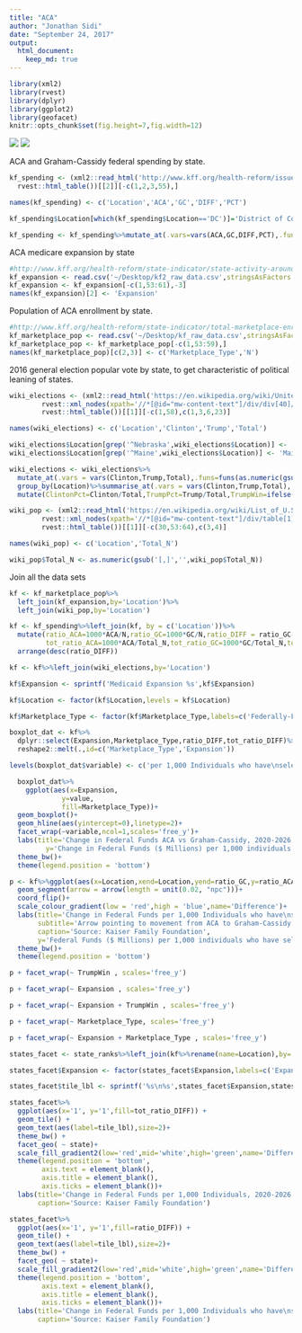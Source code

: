 ```yaml
---
title: "ACA"
author: "Jonathan Sidi"
date: "September 24, 2017"
output: 
  html_document:
    keep_md: true
---
```


```r
library(xml2)
library(rvest)
library(dplyr)
library(ggplot2)
library(geofacet)
knitr::opts_chunk$set(fig.height=7,fig.width=12)
```

![](GettyImages_846510344.0.jpg)
![](ACA_pie.png)

ACA and Graham-Cassidy federal spending by state. 
```r
kf_spending <- (xml2::read_html('http://www.kff.org/health-reform/issue-brief/state-by-state-estimates-of-changes-in-federal-spending-on-health-care-under-the-graham-cassidy-bill/')%>%
  rvest::html_table())[[2]][-c(1,2,3,55),]

names(kf_spending) <- c('Location','ACA','GC','DIFF','PCT')

kf_spending$Location[which(kf_spending$Location=='DC')]='District of Columbia'

kf_spending <- kf_spending%>%mutate_at(.vars=vars(ACA,GC,DIFF,PCT),.funs=funs(as.numeric(gsub('[,%]','',.))))
```

ACA medicare expansion by state

```r
#http://www.kff.org/health-reform/state-indicator/state-activity-around-expanding-medicaid-under-the-affordable-care-act/?currentTimeframe=0&sortModel=%7B%22colId%22:%22Location%22,%22sort%22:%22asc%22%7D
kf_expansion <- read.csv('~/Desktop/kf2_raw_data.csv',stringsAsFactors = FALSE,skip = 2)
kf_expansion <- kf_expansion[-c(1,53:61),-3]
names(kf_expansion)[2] <- 'Expansion'
```

Population of ACA enrollment by state.

```r
#http://www.kff.org/health-reform/state-indicator/total-marketplace-enrollment/?currentTimeframe=0&sortModel=%7B%22colId%22:%22Total%20Individuals%20Who%20Have%20Selected%20a%20Marketplace%20Plan%22,%22sort%22:%22asc%22%7D
kf_marketplace_pop <- read.csv('~/Desktop/kf_raw_data.csv',stringsAsFactors = FALSE,skip = 2)
kf_marketplace_pop <- kf_marketplace_pop[-c(1,53:59),]
names(kf_marketplace_pop)[c(2,3)] <- c('Marketplace_Type','N')
```

2016 general election popular vote by state, to get characteristic of political leaning of states. 

```r
wiki_elections <- (xml2::read_html('https://en.wikipedia.org/wiki/United_States_presidential_election,_2016')%>%
        rvest::xml_nodes(xpath='//*[@id="mw-content-text"]/div/div[40]/table')%>%
        rvest::html_table())[[1]][-c(1,58),c(1,3,6,23)]

names(wiki_elections) <- c('Location','Clinton','Trump','Total')

wiki_elections$Location[grep('^Nebraska',wiki_elections$Location)] <- 'Nebraska'
wiki_elections$Location[grep('^Maine',wiki_elections$Location)] <- 'Maine'

wiki_elections <- wiki_elections%>%
  mutate_at(.vars = vars(Clinton,Trump,Total),.funs=funs(as.numeric(gsub('[,]','',.))))%>%
  group_by(Location)%>%summarise_at(.vars = vars(Clinton,Trump,Total),.funs = funs(sum))%>%
  mutate(ClintonPct=Clinton/Total,TrumpPct=Trump/Total,TrumpWin=ifelse(TrumpPct>ClintonPct,'Trump Win','Clinton Win'))

wiki_pop <- (xml2::read_html('https://en.wikipedia.org/wiki/List_of_U.S._states_and_territories_by_population')%>%
        rvest::xml_nodes(xpath='//*[@id="mw-content-text"]/div/table[1]')%>%
        rvest::html_table())[[1]][-c(30,53:64),c(3,4)]

names(wiki_pop) <- c('Location','Total_N')

wiki_pop$Total_N <- as.numeric(gsub('[,]','',wiki_pop$Total_N))
```

Join all the data sets

```r
kf <- kf_marketplace_pop%>%
  left_join(kf_expansion,by='Location')%>%
  left_join(wiki_pop,by='Location')

kf <- kf_spending%>%left_join(kf, by = c('Location'))%>%
  mutate(ratio_ACA=1000*ACA/N,ratio_GC=1000*GC/N,ratio_DIFF = ratio_GC-ratio_ACA,
         tot_ratio_ACA=1000*ACA/Total_N,tot_ratio_GC=1000*GC/Total_N,tot_ratio_DIFF = tot_ratio_GC-tot_ratio_ACA)%>%
  arrange(desc(ratio_DIFF))

kf <- kf%>%left_join(wiki_elections,by='Location')

kf$Expansion <- sprintf('Medicaid Expansion %s',kf$Expansion)

kf$Location <- factor(kf$Location,levels = kf$Location)

kf$Marketplace_Type <- factor(kf$Marketplace_Type,labels=c('Federally-Facilitated Market','State-based Marketplace','State-based Marketplace (using HealthCare.gov)'))
```

```r

boxplot_dat <- kf%>%
  dplyr::select(Expansion,Marketplace_Type,ratio_DIFF,tot_ratio_DIFF)%>%
  reshape2::melt(.,id=c('Marketplace_Type','Expansion'))

levels(boxplot_dat$variable) <- c('per 1,000 Individuals who have\nselected a market based plan','per 1,000 Individuals')

  boxplot_dat%>%
    ggplot(aes(x=Expansion,
             y=value,
             fill=Marketplace_Type))+
  geom_boxplot()+
  geom_hline(aes(yintercept=0),linetype=2)+
  facet_wrap(~variable,ncol=1,scales='free_y')+
  labs(title='Change in Federal Funds ACA vs Graham-Cassidy, 2020-2026',
         y='Change in Federal Funds ($ Millions) per 1,000 individuals')+
  theme_bw()+
  theme(legend.position = 'bottom')

```

```r
p <- kf%>%ggplot(aes(x=Location,xend=Location,yend=ratio_GC,y=ratio_ACA,colour=ratio_DIFF))+
  geom_segment(arrow = arrow(length = unit(0.02, "npc")))+
  coord_flip()+
  scale_colour_gradient(low = 'red',high = 'blue',name='Difference')+
  labs(title='Change in Federal Funds per 1,000 Individuals who have\nselected a market based plan ACA vs Graham-Cassidy, 2020-2026',
       subtitle='Arrow pointing to movement from ACA to Graham-Cassidy',
       caption='Source: Kaiser Family Foundation',
       y='Federal Funds ($ Millions) per 1,000 individuals who have selected a market based plan')+
  theme_bw()+
  theme(legend.position = 'bottom')
```

```r
p + facet_wrap(~ TrumpWin , scales='free_y')
```

```r
p + facet_wrap(~ Expansion , scales='free_y')
```

```r
p + facet_wrap(~ Expansion + TrumpWin , scales='free_y')
```

```r
p + facet_wrap(~ Marketplace_Type, scales='free_y')
```

```r
p + facet_wrap(~ Expansion + Marketplace_Type , scales='free_y')
```

```r
states_facet <- state_ranks%>%left_join(kf%>%rename(name=Location),by='name')

states_facet$Expansion <- factor(states_facet$Expansion,labels=c('Expansion','No Expansion'))

states_facet$tile_lbl <- sprintf('%s\n%s',states_facet$Expansion,states_facet$TrumpWin)
```

```r
states_facet%>%
  ggplot(aes(x='1', y='1',fill=tot_ratio_DIFF)) +
  geom_tile() +
  geom_text(aes(label=tile_lbl),size=2)+
  theme_bw() +
  facet_geo( ~ state)+
  scale_fill_gradient2(low='red',mid='white',high='green',name='Difference') +
  theme(legend.position = 'bottom',
        axis.text = element_blank(),
        axis.title = element_blank(),
        axis.ticks = element_blank())+
  labs(title='Change in Federal Funds per 1,000 Individuals, 2020-2026',
       caption='Source: Kaiser Family Foundation')
```

```r
states_facet%>%
  ggplot(aes(x='1', y='1',fill=ratio_DIFF)) +
  geom_tile() +
  geom_text(aes(label=tile_lbl),size=2)+
  theme_bw() +
  facet_geo( ~ state)+
  scale_fill_gradient2(low='red',mid='white',high='green',name='Difference') +
  theme(legend.position = 'bottom',
        axis.text = element_blank(),
        axis.title = element_blank(),
        axis.ticks = element_blank())+
  labs(title='Change in Federal Funds per 1,000 Individuals who have\nselected a market based plan ACA vs Graham-Cassidy, 2020-2026',
       caption='Source: Kaiser Family Foundation')
```
